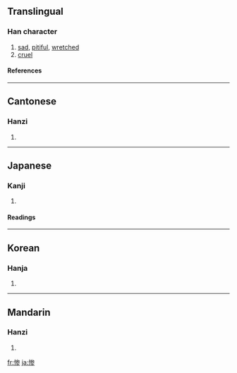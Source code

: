 {{see|慘}}

==Translingual==
===Han character===
{{Han char|rn=61|rad=心|as=08|sn=11|four=|canj=心戈大竹 (PIKH)}}
# [[sad]], [[pitiful]], [[wretched]]
# [[cruel]]
====References====
{{Han ref|kx=0392.181|dkj=10850|dj=0728.030|hdz=42320.010|uh=60E8|ud=24808}}
----
==Cantonese==
===Hanzi===
{{yue-hanzi|jyut=|y=chaam2}}
# {{defn|Cantonese}}
----
==Japanese==
===Kanji===
{{ja-kanji|grade=c|rs=心08}}
# {{defn|Japanese}} 
====Readings====
{{ja-readings|on=[[さん]] (san), [[ざん]] (zan)|kun=[[みじめ]] (mijime), [[いたむ]] (itamu)}}
----
==Korean==
===Hanja===
{{ko-hanja|hangeul=[[참]], [[침]]|eumhun=|rv=cham, chim|mr=ch'am, ch'im|y=cham, chim}}
# {{defn|Korean}}
----
==Mandarin==
===Hanzi===
{{cmn-hanzi|tra=慘|pin=[[cǎn]] ([[can3]])|wg=ts'an<sup>3</sup>}}
# {{defn|Mandarin}}

[[fr:惨]]
[[ja:惨]]